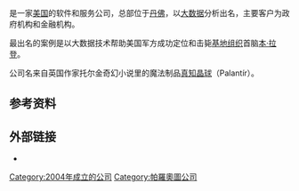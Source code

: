 {{NotChineseTitle|time=2021-07-06T10:31:41+00:00}}
{{Infobox company
| name           = Palantir Technologies
| logo           = Palantir company logo.png
| type           = [[上市公司|上市公司]]
| traded_as = {{nyse|PLTR}}<br/>
| products       = {{plainlist|
*Palantir Gotham
*Palantir Metropolis}}
| num_employees  = {{increase}}2,000 (2015年12月)<ref>{{cite news |date = May 31, 2014 |title = Unlocking Secrets, if Not Its Own Value |work = [[The_New_York_Times|The New York Times]] |url = http://www.nytimes.com/2014/06/01/business/unlocking-secrets-if-not-its-own-value.html |accessdate = 2015-01-19 |archive-date = 2015-02-15 |archive-url = https://web.archive.org/web/20150215054422/http://www.nytimes.com/2014/06/01/business/unlocking-secrets-if-not-its-own-value.html |dead-url = no }}</ref>
| foundation     = {{start date and age|2004}}
| founders       = [[彼得·蒂尔|彼得·蒂尔]]<br />Nathan Gettings<br />{{tsl|ar|جو لونسديل||Joe Lonsdale}}<br />{{tsl|en|Stephen Cohen (entrepreneur)||Stephen Cohen}}<br />{{tsl|en|Alex Karp|}}
| key_people     = {{plainlist|
*Peter Thiel ([[董事长|董事长]])
*Alex Karp ([[首席执行官|首席执行官]])}}
| location_city  = {{USA}}[[丹佛|丹佛]]
| homepage       = {{url|http://www.palantir.com/}}
}}
'''{{lang|en|Palantir Technologies, Inc.}}''' 是一家[[美国|美国]]的软件和服务公司，总部位于[[丹佛|丹佛]]，以[[大数据|大数据]]分析出名，主要客户为政府机构和金融机构。

最出名的案例是以大数据技术帮助美国军方成功定位和击毙[[基地组织|基地组织]]首脑[[本·拉登|本·拉登]]。

公司名来自英国作家托尔金奇幻小说里的魔法制品[[真知晶球|真知晶球]]（Palantír）。

== 参考资料 ==
{{reflist}}
== 外部链接 ==
* {{Official website|https://palantir.com}}
{{Finance links
| name = Palantir Technologies
| symbol = PLTR
| reuters = PLTR.N
| bloomberg = PLTR:US
| sec_cik = PLTR
| yahoo = PLTR
| google = PLTR
| nasdaq = PLTR
}}

[[Category:2004年成立的公司|Category:2004年成立的公司]]
[[Category:帕羅奧圖公司|Category:帕羅奧圖公司]]

{{company-stub}}